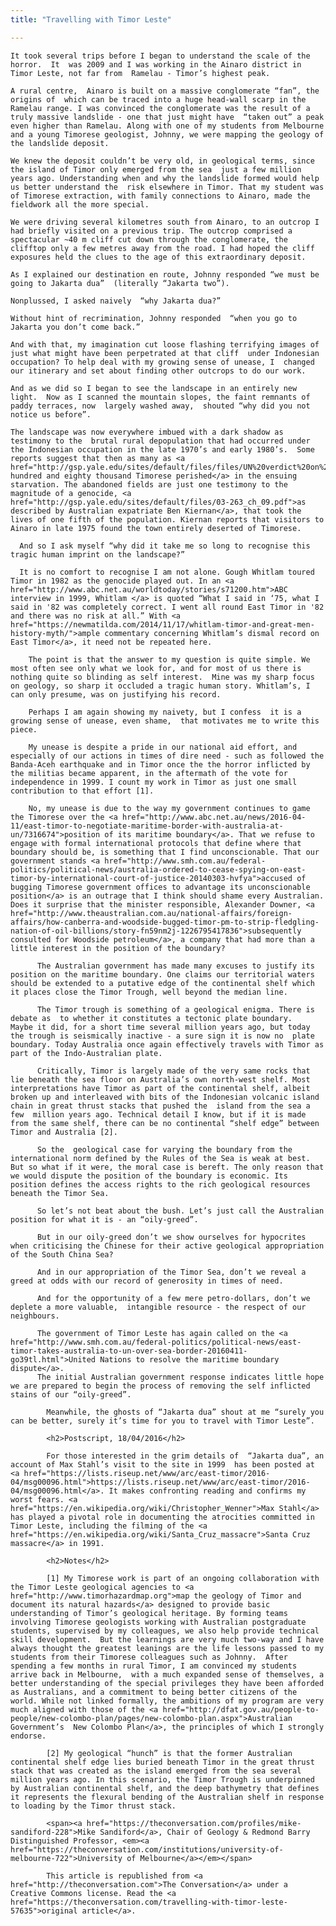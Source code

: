 ```yaml
---
title: "Travelling with Timor Leste"

---
```


  
  
 
    It took several trips before I began to understand the scale of the horror.  It  was 2009 and I was working in the Ainaro district in Timor Leste, not far from  Ramelau - Timor’s highest peak.
    
    A rural centre,  Ainaro is built on a massive conglomerate “fan”, the origins of  which can be traced into a huge head-wall scarp in the Ramelau range. I was convinced the conglomerate was the result of a truly massive landslide - one that just might have  “taken out” a peak even higher than Ramelau. Along with one of my students from Melbourne and a young Timorese geologist, Johnny, we were mapping the geology of the landslide deposit. 
    
    We knew the deposit couldn’t be very old, in geological terms, since the island of Timor only emerged from the sea  just a few million years ago. Understanding when and why the landslide formed would help us better understand the  risk elsewhere in Timor. That my student was of Timorese extraction, with family connections to Ainaro, made the fieldwork all the more special.
    
    We were driving several kilometres south from Ainaro, to an outcrop I had briefly visited on a previous trip. The outcrop comprised a spectacular ~40 m cliff cut down through the conglomerate, the clifftop only a few metres away from the road. I had hoped the cliff exposures held the clues to the age of this extraordinary deposit.
    
    As I explained our destination en route, Johnny responded “we must be going to Jakarta dua”  (literally “Jakarta two”).
    
    Nonplussed, I asked naively  “why Jakarta dua?”
    
    Without hint of recrimination, Johnny responded  “when you go to Jakarta you don’t come back.”
    
    And with that, my imagination cut loose flashing terrifying images of just what might have been perpetrated at that cliff  under Indonesian occupation? To help deal with my growing sense of unease, I  changed our itinerary and set about finding other outcrops to do our work.
    
    And as we did so I began to see the landscape in an entirely new light.  Now as I scanned the mountain slopes, the faint remnants of paddy terraces, now  largely washed away,  shouted “why did you not notice us before”. 
    
    The landscape was now everywhere imbued with a dark shadow as testimony to the  brutal rural depopulation that had occurred under the Indonesian occupation in the late 1970’s and early 1980’s.  Some reports suggest that then as many as <a href="http://gsp.yale.edu/sites/default/files/files/UN%20verdict%20on%20East%20Timor.pdf">one hundred and eighty thousand Timorese perished</a> in the ensuing starvation. The abandoned fields are just one testimony to the magnitude of a genocide, <a href="http://gsp.yale.edu/sites/default/files/03-263_ch_09.pdf">as described by Australian expatriate Ben Kiernan</a>, that took the lives of one fifth of the population. Kiernan reports that visitors to Ainaro in late 1975 found the town entirely deserted of Timorese.
      
      And so I ask myself “why did it take me so long to recognise this tragic human imprint on the landscape?”  
      
      It is no comfort to recognise I am not alone. Gough Whitlam toured Timor in 1982 as the genocide played out. In an <a href="http://www.abc.net.au/worldtoday/stories/s71200.htm">ABC interview in 1999, Whitlam </a> is quoted “What I said in ‘75, what I said in '82 was completely correct. I went all round East Timor in '82 and there was no risk at all.” With <a href="https://newmatilda.com/2014/11/17/whitlam-timor-and-great-men-history-myth/">ample commentary concerning Whitlam’s dismal record on East Timor</a>, it need not be repeated here.
        
        The point is that the answer to my question is quite simple. We most often see only what we look for, and for most of us there is nothing quite so blinding as self interest.  Mine was my sharp focus on geology, so sharp it occluded a tragic human story. Whitlam’s, I can only presume, was on justifying his record.
        
        Perhaps I am again showing my naivety, but I confess  it is a growing sense of unease, even shame,  that motivates me to write this piece.
        
        My unease is despite a pride in our national aid effort, and especially of our actions in times of dire need - such as followed the Banda-Aceh earthquake and in Timor once the the horror inflicted by the militias became apparent, in the aftermath of the vote for independence in 1999. I count my work in Timor as just one small contribution to that effort [1].
        
        No, my unease is due to the way my government continues to game the Timorese over the <a href="http://www.abc.net.au/news/2016-04-11/east-timor-to-negotiate-maritime-border-with-australia-at-un/7316674">position of its maritime boundary</a>. That we refuse to engage with formal international protocols that define where that boundary should be, is something that I find unconscionable. That our government stands <a href="http://www.smh.com.au/federal-politics/political-news/australia-ordered-to-cease-spying-on-east-timor-by-international-court-of-justice-20140303-hvfya">accused of bugging Timorese government offices to advantage its unconscionable position</a> is an outrage that I think should shame every Australian. Does it surprise that the minister responsible, Alexander Downer, <a href="http://www.theaustralian.com.au/national-affairs/foreign-affairs/how-canberra-and-woodside-bugged-timor-pm-to-strip-fledgling-nation-of-oil-billions/story-fn59nm2j-1226795417836">subsequently consulted for Woodside petroleum</a>, a company that had more than a little interest in the position of the boundary?
          
          The Australian government has made many excuses to justify its position on the maritime boundary. One claims our territorial waters should be extended to a putative edge of the continental shelf which it places close the Timor Trough, well beyond the median line. 
          
          The Timor trough is something of a geological enigma. There is debate as  to whether it constitutes a tectonic plate boundary.   Maybe it did, for a short time several million years ago, but today the trough is seismically inactive - a sure sign it is now no  plate boundary. Today Australia once again effectively travels with Timor as part of the Indo-Australian plate.  
          
          Critically, Timor is largely made of the very same rocks that lie beneath the sea floor on Australia’s own north-west shelf. Most interpretations have Timor as part of the continental shelf, albeit broken up and interleaved with bits of the Indonesian volcanic island chain in great thrust stacks that pushed the  island from the sea a few  million years ago. Technical detail I know, but if it is made from the same shelf, there can be no continental “shelf edge” between Timor and Australia [2].   
          
          So the  geological case for varying the boundary from the international norm defined by the Rules of the Sea is weak at best. But so what if it were, the moral case is bereft. The only reason that we would dispute the position of the boundary is economic. Its position defines the access rights to the rich geological resources beneath the Timor Sea. 
          
          So let’s not beat about the bush. Let’s just call the Australian position for what it is - an “oily-greed”.
          
          But in our oily-greed don’t we show ourselves for hypocrites when criticising the Chinese for their active geological appropriation of the South China Sea? 
          
          And in our appropriation of the Timor Sea, don’t we reveal a greed at odds with our record of generosity in times of need.  
          
          And for the opportunity of a few mere petro-dollars, don’t we deplete a more valuable,  intangible resource - the respect of our neighbours.
          
          The government of Timor Leste has again called on the <a href="http://www.smh.com.au/federal-politics/political-news/east-timor-takes-australia-to-un-over-sea-border-20160411-go39tl.html">United Nations to resolve the maritime boundary dispute</a>. 
          The initial Australian government response indicates little hope we are prepared to begin the process of removing the self inflicted stains of our “oily-greed”.  
            
            Meanwhile, the ghosts of “Jakarta dua” shout at me “surely you can be better, surely it’s time for you to travel with Timor Leste”.
            
            <h2>Postscript, 18/04/2016</h2>
            
            For those interested in the grim details of  “Jakarta dua”, an account of Max Stahl’s visit to the site in 1999  has been posted at  <a href="https://lists.riseup.net/www/arc/east-timor/2016-04/msg00096.html">https://lists.riseup.net/www/arc/east-timor/2016-04/msg00096.html</a>. It makes confronting reading and confirms my worst fears. <a href="https://en.wikipedia.org/wiki/Christopher_Wenner">Max Stahl</a> has played a pivotal role in documenting the atrocities committed in Timor Leste, including the filming of the <a href="https://en.wikipedia.org/wiki/Santa_Cruz_massacre">Santa Cruz massacre</a> in 1991.  
            
            <h2>Notes</h2>
            
            [1] My Timorese work is part of an ongoing collaboration with the Timor Leste geological agencies to <a href="http://www.timorhazardmap.org">map the geology of Timor and document its natural hazards</a> designed to provide basic understanding of Timor’s geological heritage. By forming teams involving Timorese geologists working with Australian postgraduate students, supervised by my colleagues, we also help provide technical skill development.  But the learnings are very much two-way and I have always thought the greatest leanings are the life lessons passed to my students from their Timorese colleagues such as Johnny.  After spending a few months in rural Timor, I am convinced my students arrive back in Melbourne,  with a much expanded sense of themselves, a better understanding of the special privileges they have been afforded as Australians, and a commitment to being better citizens of the world. While not linked formally, the ambitions of my program are very much aligned with those of the <a href="http://dfat.gov.au/people-to-people/new-colombo-plan/pages/new-colombo-plan.aspx">Australian Government’s  New Colombo Plan</a>, the principles of which I strongly endorse.
            
            [2] My geological “hunch” is that the former Australian continental shelf edge lies buried beneath Timor in the great thrust stack that was created as the island emerged from the sea several million years ago. In this scenario, the Timor Trough is underpinned by Australian continental shelf, and the deep bathymetry that defines it represents the flexural bending of the Australian shelf in response to loading by the Timor thrust stack.
            
            <span><a href="https://theconversation.com/profiles/mike-sandiford-228">Mike Sandiford</a>, Chair of Geology & Redmond Barry Distinguished Professor, <em><a href="https://theconversation.com/institutions/university-of-melbourne-722">University of Melbourne</a></em></span>
            
            This article is republished from <a href="http://theconversation.com">The Conversation</a> under a Creative Commons license. Read the <a href="https://theconversation.com/travelling-with-timor-leste-57635">original article</a>.
            
<img src="https://counter.theconversation.com/content/57635/count.gif?distributor=republish-lightbox-advanced" alt="The Conversation" width="1" height="1" style="border: none !important; box-shadow: none !important; margin: 0 !important; max-height: 1px !important; max-width: 1px !important; min-height: 1px !important; min-width: 1px !important; opacity: 0 !important; outline: none !important; padding: 0 !important; text-shadow: none !important" />